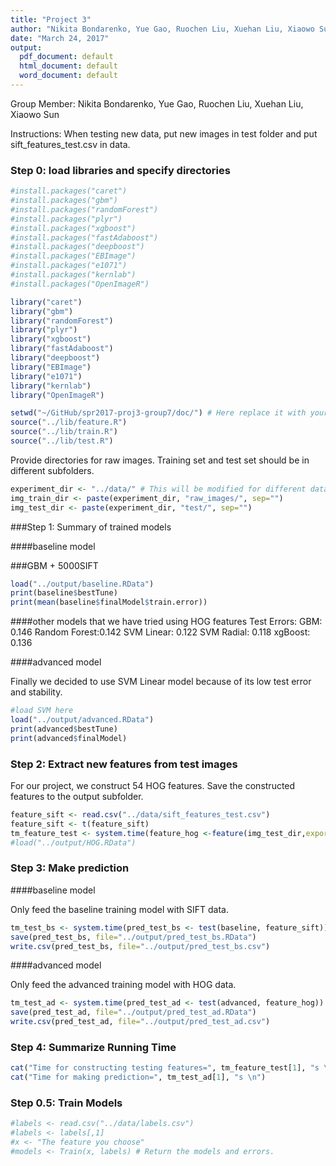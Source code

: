 ---
title: "Project 3"
author: "Nikita Bondarenko, Yue Gao, Ruochen Liu, Xuehan Liu, Xiaowo Sun"
date: "March 24, 2017"
output:
  pdf_document: default
  html_document: default
  word_document: default
---

Group Member:
Nikita Bondarenko, Yue Gao, Ruochen Liu, Xuehan Liu, Xiaowo Sun

Instructions: When testing new data, put new images in test folder and put sift_features_test.csv in data.

### Step 0: load libraries and specify directories
```{r, warning=FALSE}
#install.packages("caret")
#install.packages("gbm")
#install.packages("randomForest")
#install.packages("plyr")
#install.packages("xgboost")
#install.packages("fastAdaboost")
#install.packages("deepboost")
#install.packages("EBImage")
#install.packages("e1071")
#install.packages("kernlab")
#install.packages("OpenImageR")

library("caret")
library("gbm")
library("randomForest")
library("plyr")
library("xgboost")
library("fastAdaboost")
library("deepboost")
library("EBImage")
library("e1071")
library("kernlab")
library("OpenImageR")
```


```{r}
setwd("~/GitHub/spr2017-proj3-group7/doc/") # Here replace it with your own path or manually set it in RStudio to where this rmd file is located.
source("../lib/feature.R")
source("../lib/train.R")
source("../lib/test.R")
```

Provide directories for raw images. Training set and test set should be in different subfolders. 
```{r}
experiment_dir <- "../data/" # This will be modified for different data sets.
img_train_dir <- paste(experiment_dir, "raw_images/", sep="")
img_test_dir <- paste(experiment_dir, "test/", sep="")
```

###Step 1: Summary of trained models

####baseline model

###GBM + 5000SIFT
```{r}
load("../output/baseline.RData")
print(baseline$bestTune)
print(mean(baseline$finalModel$train.error))
```

####other models that we have tried using HOG features
Test Errors:
GBM: 0.146
Random Forest:0.142
SVM Linear: 0.122
SVM Radial: 0.118
xgBoost: 0.136

####advanced model

Finally we decided to use SVM Linear model because of its low test error and stability.
```{r}
#load SVM here
load("../output/advanced.RData")
print(advanced$bestTune)
print(advanced$finalModel)
```

### Step 2: Extract new features from test images

For our project, we construct 54 HOG features. Save the constructed features to the output subfolder.
```{r}
feature_sift <- read.csv("../data/sift_features_test.csv")
feature_sift <- t(feature_sift)
tm_feature_test <- system.time(feature_hog <-feature(img_test_dir,export=T))
#load("../output/HOG.RData")
```

### Step 3: Make prediction 

####baseline model

Only feed the baseline training model with SIFT data. 
```{r}
tm_test_bs <- system.time(pred_test_bs <- test(baseline, feature_sift))
save(pred_test_bs, file="../output/pred_test_bs.RData")
write.csv(pred_test_bs, file="../output/pred_test_bs.csv")
```

####advanced model

Only feed the advanced training model with HOG data.
```{r}
tm_test_ad <- system.time(pred_test_ad <- test(advanced, feature_hog))
save(pred_test_ad, file="../output/pred_test_ad.RData")
write.csv(pred_test_ad, file="../output/pred_test_ad.csv")
``` 

### Step 4: Summarize Running Time

```{r}
cat("Time for constructing testing features=", tm_feature_test[1], "s \n")
cat("Time for making prediction=", tm_test_ad[1], "s \n")
```


### Step 0.5: Train Models

```{r}
#labels <- read.csv("../data/labels.csv")
#labels <- labels[,1]
#x <- "The feature you choose"
#models <- Train(x, labels) # Return the models and errors.
```


